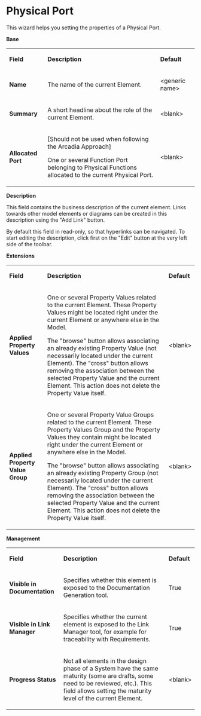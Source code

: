 =Physical Port=


This wizard helps you setting the properties of a Physical Port.


'''Base '''


{| border="1"
|-
| 
'''Field'''


| 
'''Description'''


| 
'''Default'''


|-
| 
'''Name'''


| 
The name of the current Element.


| 
&lt;generic name&gt;


|-
| 
'''Summary'''


| 
A short headline about the role of the current Element.


| 
&lt;blank&gt;


|-
| 
'''Allocated Port'''


| 
&#91;Should not be used when following the Arcadia Approach&#93;


One or several Function Port belonging to Physical Functions allocated to the current Physical Port.


| 
&lt;blank&gt;


|}  
'''Description'''


This field contains the business description of the current element. Links towards other model elements or diagrams can be created in this description using the &quot;Add Link&quot; button.


By default this field in read-only, so that hyperlinks can be navigated. To start editing the description, click first on the &quot;Edit&quot; button at the very left side of the toolbar.


'''Extensions'''


{| border="1"
|-
| 
'''Field'''


| 
'''Description'''


| 
'''Default'''


|-
| 
'''Applied Property Values'''


| 
One or several Property Values related to the current Element. These Property Values might be located right under the current Element or anywhere else in the Model.


The &quot;browse&quot; button allows associating an already existing Property Value (not necessarily located under the current Element). The &quot;cross&quot; button allows removing the association between the selected Property Value and the current Element. This action does not delete the Property Value itself.


| 
&lt;blank&gt;


|-
| 
'''Applied Property Value Group'''


| 
One or several Property Value Groups related to the current Element. These Property Values Group and the Property Values they contain might be located right under the current Element or anywhere else in the Model.


The &quot;browse&quot; button allows associating an already existing Property Group (not necessarily located under the current Element). The &quot;cross&quot; button allows removing the association between the selected Property Value and the current Element. This action does not delete the Property Value itself.


| 
&lt;blank&gt;


|}  
'''Management'''


{| border="1"
|-
| 
'''Field'''


| 
'''Description'''


| 
'''Default'''


|-
| 
'''Visible in Documentation'''


| 
Specifies whether this element is exposed to the Documentation Generation tool.


| 
True


|-
| 
'''Visible in Link Manager'''


| 
Specifies whether the current element is exposed to the Link Manager tool, for example for traceability with Requirements.


| 
True


|-
| 
'''Progress Status'''


| 
Not all elements in the design phase of a System have the same maturity (some are drafts, some need to be reviewed, etc.). This field allows setting the maturity level of the current Element.


| 
&lt;blank&gt;


|}     